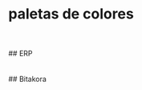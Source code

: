 
<Meta title="Design System/Colores"/>
<style>
  {`
    .css-2qy8by,.css-bp0xxt{
      flex:0 0 15%;
    }
    .css-1njl3fa{
      height:25px;
    }
    .css-sw5zqw{
      margin-bottom: 10px;
    }

  `}
</style>

# paletas de colores
<br/>
<br/>
## ERP
<br/>
  <ColorPalette>
      <ColorItem title="primary" subtitle="base:500"
        colors={{ 
          50: '#e4ecf4', 
          100: '#bcd0e3', 
          200: '#8fb1d0', 
          300: '#6291bd', 
          400: '#407aaf',
          500: '#1e62a1',
          600: '#1a5a99',
          700: '#16508f',
          800: '#124685',
          900: '#0a3474',
          A100: '#a5c4ff',
          A200: '#72a3ff',
          A400: '#3f82ff',
          A700: '#2571ff',     
        }}
      />
      <ColorItem title="accent" subtitle="base:500"
        colors={{ 
          50: '#e2f7fc',
          100: '#b6ebf6',
          200: '#86ddf1',
          300: '#55cfeb',
          400: '#30c5e6',
          500: '#0cbbe2',
          600: '#0ab5df',
          700: '#08acda',
          800: '#06a4d6',
          900: '#0396cf',
          A100: '#f6fcff',
          A200: '#c3ecff',
          A400: '#90dcff',
          A700: '#77d4ff',
        }}
      />
      <ColorItem title="warn" subtitle="base:500"
        colors={{ 
          50: '#f9e8e8',
          100: '#f1c7c7',
          200: '#e8a1a1',
          300: '#df7b7b',
          400: '#d85f5f',
          500: '#d14343',
          600: '#cc3d3d',
          700: '#c63434',
          800: '#c02c2c',
          900: '#b51e1e',
          A100: '#ffecec',
          A200: '#ffb9b9',
          A400: '#ff8686',
          A700: '#ff6d6d',
        }}
      />
      <ColorItem title="success" subtitle="base:500"
        colors={{ 
          50: '#f2f9e7',
          100: '#ddefc4',
          200: '#c7e49d',
          300: '#b1d975',
          400: '#a0d158',
          500: '#8fc93a',
          600: '#87c334',
          700: '#7cbc2c',
          800: '#72b525',
          900: '#60a918',
          A100: '#edffde',
          A200: '#d2ffab',
          A400: '#b6ff78',
          A700: '#a9ff5e',
        }}
      />
      <ColorItem title="caution" subtitle="base:500"
        colors={{ 
          50: '#fff0e0',
          100: '#fedab3',
          200: '#fdc280',
          300: '#fcaa4d',
          400: '#fc9726',
          500: '#fb8500',
          600: '#fa7d00',
          700: '#fa7200',
          800: '#f96800',
          900: '#f85500',
          A100: '#ffffff',
          A200: '#fff1eb',
          A400: '#ffccb8',
          A700: '#ffba9f',
        }}
      />
      <ColorItem class="appp" title="info" subtitle="base:500"
        colors={{ 
          50: '#e6f3f8',
          100: '#c0e2ee',
          200: '#96cfe2',
          300: '#6cbcd6',
          400: '#4dadce',
          500: '#2d9fc5',
          600: '#2897bf',
          700: '#228db8',
          800: '#1c83b0',
          900: '#1172a3',
          A100: '#d4efff',
          A200: '#a1dcff',
          A400: '#6ecaff',
          A700: '#54c1ff',
        }}
      />
      <ColorItem title="grey" subtitle="base:500"
        colors={{ 
          50: '#FAFBFF',
          100: '#F4F6FA',
          200: '#EDEFF5',
          300:  '#E6E8F0',
          400: '#D8DAE5',
          500: '#C1C4D6',
          600: '#8F95B2',
          700: '#696F8C',
          800:  '#474D66',
          900: '#101840',
          A100:  '#D8DAE5',
          A200: '#C1C4D6',
          A400: '#696F8C',
          A700:  '#101840',
        }}
      />
  </ColorPalette>
<br/>
<br/>
## Bitakora
<br/>
  <ColorPalette>
      <ColorItem title="bitakora-primary" subtitle="base:500"
        colors={{ 
          50: '#e3e4e5',
          100: '#b9bbbf',
          200: '#8a8e94',
          300: '#5b6169',
          400: '#373f49',
          500: '#141d29',
          600: '#121a24',
          700: '#0e151f',
          800: '#0b1119',
          900: '#060a0f',
          A100: '#5394ff',
          A200: '#2074ff',
          A400: '#0059ec',
          A700: '#004fd2',     
        }}
      />
      <ColorItem title="bitakora-accent" subtitle="base:500"
        colors={{ 
          50: '#e1f0f7',
          100: '#b5daea',
          200: '#83c2dd',
          300: '#51a9cf',
          400: '#2c96c4',
          500: '#0784ba',
          600: '#067cb3',
          700: '#0571ab',
          800: '#0467a3',
          900: '#025494',
          A100: '#bfdfff',
          A200: '#8cc6ff',
          A400: '#59adff',
          A700: '#40a0ff',
        }}
      />
      <ColorItem title="bitakora-warn" subtitle="base:500"
        colors={{ 
          50: '#fde8ea',
          100: '#f9c5cb',
          200: '#f59fa9',
          300: '#f17887',
          400: '#ee5b6d',
          500: '#eb3e53',
          600: '#e9384c',
          700: '#e53042',
          800: '#e22839',
          900: '#dd1b29',
          A100: '#ffffff',
          A200: '#ffdee0',
          A400: '#ffabb0',
          A700: '#ff9198',
        }}
      />
       <ColorItem title="bitakora-success" subtitle="base:500"
        colors={{ 
          50: '#f1fae8',
          100: '#ddf2c7',
          200: '#c7e9a1',
          300: '#b0e07b',
          400: '#9fd95f',
          500: '#8ed243',
          600: '#86cd3d',
          700: '#7bc734',
          800: '#71c12c',
          900: '#5fb61e',
          A100: '#f4ffed',
          A200: '#d6ffba',
          A400: '#b7ff87',
          A700: '#a8ff6e',
        }}
      />
      <ColorItem title="bitakora-caution" subtitle="base:500"
        colors={{ 
          50: '#fff0e0',
          100: '#fedab3',
          200: '#fdc280',
          300: '#fcaa4d',
          400: '#fc9726',
          500: '#fb8500',
          600: '#fa7d00',
          700: '#fa7200',
          800: '#f96800',
          900: '#f85500',
          A100: '#ffffff',
          A200: '#fff1eb',
          A400: '#ffccb8',
          A700: '#ffba9f',
        }}
      />
  </ColorPalette>


